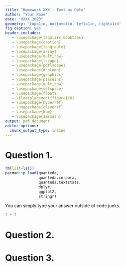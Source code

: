 ```yaml
---
title: "Homework XXX - Text as Data"
author: "Your Name"
date: "XXXX 2023"
geometry: "top=1in, bottom=1in, left=1in, right=1in"
fig_caption: yes
header-includes:
   - \usepackage{tabularx,booktabs}
   - \usepackage{caption}
   - \usepackage{longtable}
   - \usepackage{array}
   - \usepackage{multirow}
   - \usepackage{lscape}
   - \usepackage{pdflscape}
   - \usepackage{dcolumn}
   - \usepackage{graphicx}
   - \usepackage{placeins} 
   - \usepackage{multirow}
   - \usepackage{setspace}
   - \usepackage{float}
   - \floatplacement{figure}{H}
   - \usepackage{hyperref}
   - \usepackage{cleveref}
   - \usepackage{bbm}
   - \usepackage{amsmath}
output: pdf_document
editor_options: 
  chunk_output_type: inline
---
```


\setlength\extrarowheight{4pt}

# Question 1.


```r
rm(list=ls())
pacman::p_load(quanteda,
               quanteda.corpora,
               quanteda.textstats,
               dplyr,
               ggplot2,
               stringr)

```


You can simply type your answer outside of code junks. 

```r

2 + 2

```

# Question 2.

# Question 3.


```r

```
